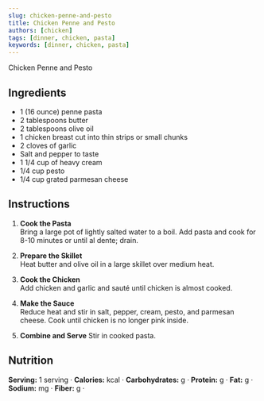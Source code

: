 ```yaml
---
slug: chicken-penne-and-pesto
title: Chicken Penne and Pesto
authors: [chicken]
tags: [dinner, chicken, pasta]
keywords: [dinner, chicken, pasta]
---
```


Chicken Penne and Pesto
<!-- <img src="/img/chicken-and-orzo-skillet.jpg" alt="Creamy Chicken And Orzo Skillet Picture" width="800" height="670" /> -->

<!-- truncate -->


## Ingredients
- 1 (16 ounce) penne pasta
- 2 tablespoons butter
- 2 tablespoons olive oil
- 1 chicken breast cut into thin strips or small chunks
- 2 cloves of garlic
- Salt and pepper to taste
- 1 1/4 cup of heavy cream
- 1/4 cup pesto
- 1/4 cup grated parmesan cheese

## Instructions 

1. **Cook the Pasta**  
    Bring a large pot of lightly salted water to a boil. Add pasta and cook for 8-10 minutes or until al dente; drain.

2. **Prepare the Skillet**  
    Heat butter and olive oil in a large skillet over medium heat.

3. **Cook the Chicken**  
    Add chicken and garlic and sauté until chicken is almost cooked.

4. **Make the Sauce**  
    Reduce heat and stir in salt, pepper, cream, pesto, and parmesan cheese. Cook until chicken is no longer pink inside.

5. **Combine and Serve**
Stir in cooked pasta.

## Nutrition
**Serving:** 1 serving · 
**Calories:** kcal · 
**Carbohydrates:** g · 
**Protein:** g · 
**Fat:** g · 
**Sodium:** mg · 
**Fiber:** g · 